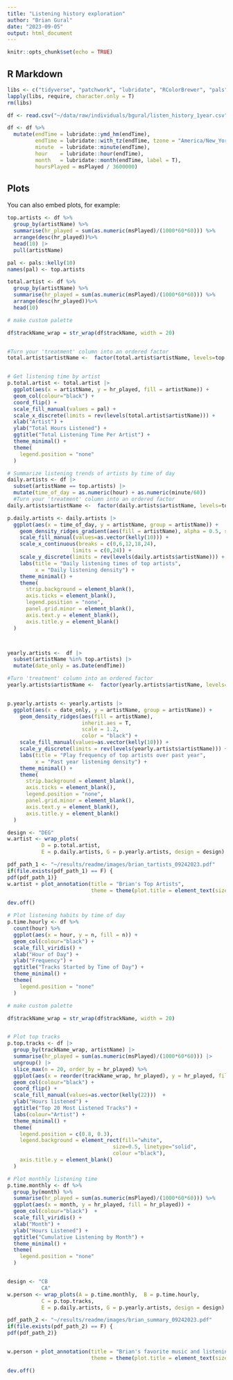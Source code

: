 ```yaml
---
title: "Listening history exploration"
author: "Brian Gural"
date: "2023-09-05"
output: html_document
---
```


```r
knitr::opts_chunk$set(echo = TRUE)
```

## R Markdown



```r
libs <- c("tidyverse", "patchwork", "lubridate", "RColorBrewer", "pals", "ggridges", "viridis")
lapply(libs, require, character.only = T)
rm(libs)
```


```r
df <- read.csv("~/data/raw/individuals/bgural/listen_history_1year.csv", row.names = 1)
```
```r
df <- df %>%
  mutate(endTime = lubridate::ymd_hm(endTime),
         endTime = lubridate::with_tz(endTime, tzone = "America/New_York"),
         minute  = lubridate::minute(endTime),
         hour    = lubridate::hour(endTime),
         month   = lubridate::month(endTime, label = T),
         hoursPlayed = msPlayed / 3600000)

```
## Plots

You can also embed plots, for example:





```r
top.artists <- df %>%
  group_by(artistName) %>%
  summarise(hr_played = sum(as.numeric(msPlayed)/(1000*60*60))) %>%
  arrange(desc(hr_played))%>%
  head(10) |> 
  pull(artistName)

pal <- pals::kelly(10)
names(pal) <- top.artists

total.artist <- df %>%
  group_by(artistName) %>%
  summarise(hr_played = sum(as.numeric(msPlayed)/(1000*60*60))) %>%
  arrange(desc(hr_played))%>%
  head(10) 

# make custom palette 

df$trackName_wrap = str_wrap(df$trackName, width = 20)


#Turn your 'treatment' column into an ordered factor 
total.artist$artistName <-  factor(total.artist$artistName, levels=top.artists)


# Get listening time by artist
p.total.artist <- total.artist |> 
  ggplot(aes(x = artistName, y = hr_played, fill = artistName)) +
  geom_col(colour="black") +
  coord_flip() +
  scale_fill_manual(values = pal) +
  scale_x_discrete(limits = rev(levels(total.artist$artistName))) + 
  xlab("Artist") +
  ylab("Total Hours Listened") +
  ggtitle("Total Listening Time Per Artist") +
  theme_minimal() +
  theme(
    legend.position = "none"
  )

# Summarize listening trends of artists by time of day
daily.artists <- df |> 
  subset(artistName == top.artists) |> 
  mutate(time_of_day = as.numeric(hour) + as.numeric(minute/60)) 
  #Turn your 'treatment' column into an ordered factor 
daily.artists$artistName <-  factor(daily.artists$artistName, levels=top.artists)

p.daily.artists <- daily.artists |> 
  ggplot(aes(x = time_of_day, y = artistName, group = artistName)) +
    geom_density_ridges_gradient(aes(fill = artistName), alpha = 0.5, scale = 1.2, color = "black") + 
    scale_fill_manual(values=as.vector(kelly(10))) +
    scale_x_continuous(breaks = c(0,6,12,18,24),
                     limits = c(0,24)) +
    scale_y_discrete(limits = rev(levels(daily.artists$artistName))) + 
    labs(title = "Daily listening times of top artists",
         x = "Daily listening density") +
    theme_minimal() +
    theme(
      strip.background = element_blank(),
      axis.ticks = element_blank(),
      legend.position = "none",
      panel.grid.minor = element_blank(),
      axis.text.y = element_blank(),
      axis.title.y = element_blank()
  )



yearly.artists <-  df |> 
  subset(artistName %in% top.artists) |> 
  mutate(date_only = as.Date(endTime))

#Turn 'treatment' column into an ordered factor 
yearly.artists$artistName <-  factor(yearly.artists$artistName, levels=top.artists)


p.yearly.artists <- yearly.artists |> 
  ggplot(aes(x = date_only, y = artistName, group = artistName)) +
    geom_density_ridges(aes(fill = artistName), 
                        inherit.aes = T,
                        scale = 1.2,
                        color = "black") +
    scale_fill_manual(values=as.vector(kelly(10))) +
    scale_y_discrete(limits = rev(levels(yearly.artists$artistName))) +
    labs(title = "Play frequency of top artists over past year",
         x = "Past year listening density") +
    theme_minimal() +
    theme(
      strip.background = element_blank(),
      axis.ticks = element_blank(),
      legend.position = "none",
      panel.grid.minor = element_blank(),
      axis.text.y = element_blank(),
      axis.title.y = element_blank()
  )


```

```r
design <- "DEG" 
w.artist <- wrap_plots( 
           D = p.total.artist,
           E = p.daily.artists, G = p.yearly.artists, design = design)

pdf_path_1 <- "~/results/readme/images/brian_tartists_09242023.pdf"
if(file.exists(pdf_path_1) == F) {
pdf(pdf_path_1)}
w.artist + plot_annotation(title = "Brian's Top Artists",
                           theme = theme(plot.title = element_text(size = 25)))

dev.off()
```
```r


# Plot listening habits by time of day
p.time.hourly <- df %>%
  count(hour) %>%
  ggplot(aes(x = hour, y = n, fill = n)) +
  geom_col(colour="black") +
  scale_fill_viridis() +
  xlab("Hour of Day") +
  ylab("Frequency") +
  ggtitle("Tracks Started by Time of Day") +
  theme_minimal() +
  theme(
    legend.position = "none"
  )

# make custom palette 

df$trackName_wrap = str_wrap(df$trackName, width = 20)


# Plot top tracks     
p.top.tracks <- df |>
  group_by(trackName_wrap, artistName) |> 
  summarise(hr_played = sum(as.numeric(msPlayed)/(1000*60*60))) |> 
  ungroup() |> 
  slice_max(n = 20, order_by = hr_played) %>%
  ggplot(aes(x = reorder(trackName_wrap, hr_played), y = hr_played, fill = artistName)) +
  geom_col(colour="black") +
  coord_flip() +
  scale_fill_manual(values=as.vector(kelly(22)))  +
  ylab("Hours listened") +
  ggtitle("Top 20 Most Listened Tracks") +
  labs(colour="Artist") +
  theme_minimal() + 
  theme(
    legend.position = c(0.8, 0.3),
    legend.background = element_rect(fill="white",
                                  size=0.5, linetype="solid", 
                                  colour ="black"),
    axis.title.y = element_blank()
  )

# Plot monthly listening time
p.time.monthly <- df %>%
  group_by(month) %>%
  summarise(hr_played = sum(as.numeric(msPlayed)/(1000*60*60))) %>%
  ggplot(aes(x = month, y = hr_played, fill = hr_played)) +
  geom_col(colour="black")  +
  scale_fill_viridis() +
  xlab("Month") +
  ylab("Hours Listened") +
  ggtitle("Cumulative Listening by Month") +
  theme_minimal() +
  theme(
    legend.position = "none"
  )



```

```r
design <- "CB
           CA" 
w.person <- wrap_plots(A = p.time.monthly,  B = p.time.hourly, 
           C = p.top.tracks,     
           E = p.daily.artists, G = p.yearly.artists, design = design)

pdf_path_2 <- "~/results/readme/images/brian_summary_09242023.pdf"
if(file.exists(pdf_path_2) == F) {
pdf(pdf_path_2)}


w.person + plot_annotation(title = "Brian's favorite music and listening times",
                           theme = theme(plot.title = element_text(size = 25)))

dev.off()
```




